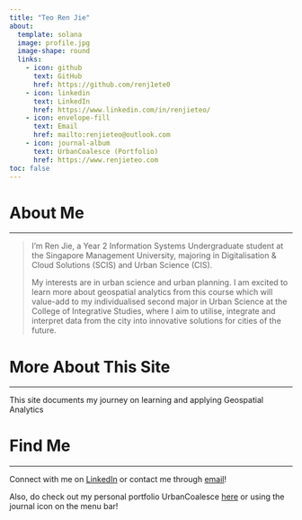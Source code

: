```yaml
---
title: "Teo Ren Jie"
about:
  template: solana
  image: profile.jpg
  image-shape: round
  links:
    - icon: github
      text: GitHub
      href: https://github.com/renj1ete0
    - icon: linkedin
      text: LinkedIn
      href: https://www.linkedin.com/in/renjieteo/
    - icon: envelope-fill
      text: Email
      href: mailto:renjieteo@outlook.com
    - icon: journal-album
      text: UrbanCoalesce (Portfolio)
      href: https://www.renjieteo.com
toc: false
---
```


# About Me

------------------------------------------------------------------------

> I'm Ren Jie, a Year 2 Information Systems Undergraduate student at the Singapore Management University, majoring in Digitalisation & Cloud Solutions (SCIS) and Urban Science (CIS).
>
> My interests are in urban science and urban planning. I am excited to learn more about geospatial analytics from this course which will value-add to my individualised second major in Urban Science at the College of Integrative Studies, where I aim to utilise, integrate and interpret data from the city into innovative solutions for cities of the future.

# More About This Site

------------------------------------------------------------------------

This site documents my journey on learning and applying Geospatial Analytics

# Find Me

------------------------------------------------------------------------

Connect with me on [LinkedIn](https://www.linkedin.com/in/renjieteo/) or contact me through [email](mailto:renjieteo@outlook.com)!

Also, do check out my personal portfolio UrbanCoalesce [here](https://renjieteo.com/) or using the journal icon on the menu bar!
